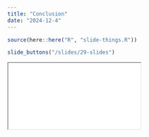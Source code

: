 ```yaml
---
title: "Conclusion"
date: "2024-12-4"
---
```


```r
source(here::here("R", "slide-things.R"))
```





```r
slide_buttons("/slides/29-slides")
```

<div>

```{=html}
<iframe class="slide-deck" src="/slides/29-slides.html"></iframe>
```

</div>

